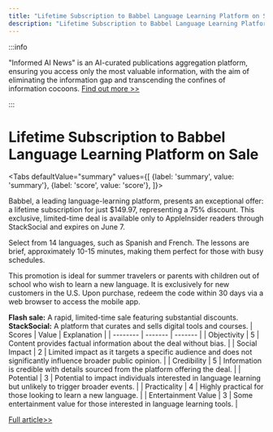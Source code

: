 ```yaml
---
title: "Lifetime Subscription to Babbel Language Learning Platform on Sale"
description: "Lifetime Subscription to Babbel Language Learning Platform on Sale"
---
```



:::info

"Informed AI News" is an AI-curated publications aggregation platform, ensuring you access only the most valuable information, with the aim of eliminating the information gap and transcending the confines of information cocoons.  [Find out more >>](/docs/guides)

:::

# Lifetime Subscription to Babbel Language Learning Platform on Sale


<Tabs
	defaultValue="summary"
	values={[
	{label: 'summary', value: 'summary'},
	{label: 'score', value: 'score'},
]}>
<TabItem value="summary">


Babbel, a leading language-learning platform, presents an exceptional offer: a lifetime subscription for just $149.97, representing a 75% discount. This exclusive, limited-time deal is available only to AppleInsider readers through StackSocial and expires on June 7.

Select from 14 languages, such as Spanish and French. The lessons are brief, approximately 10-15 minutes, making them perfect for those with busy schedules.

This promotion is ideal for summer travelers or parents with children out of school who wish to learn a new language. It is exclusively for new customers in the U.S. Upon purchase, redeem the code within 30 days via a web browser to access the mobile app.

**Flash sale:** A rapid, limited-time sale featuring substantial discounts.
**StackSocial:** A platform that curates and sells digital tools and courses.
</TabItem>
<TabItem value="score">
	| Scores     | Value   | Explanation |
	| -------- | ------- | ------- |
	| Objectivity  | 5    | Content provides factual information about the deal without bias.    |
	| Social Impact | 2     | Limited impact as it targets a specific audience and does not significantly influence broader public opinion.    |
	| Credibility    | 5    | Information is credible with details sourced from the platform offering the deal.    |
	| Potential    | 3    | Potential to impact individuals interested in language learning but unlikely to trigger broader events.    |
	| Practicality    | 4    | Highly practical for those looking to learn a new language.    |
	| Entertainment Value    | 3    | Some entertainment value for those interested in language learning tools.    |
</TabItem>
</Tabs>

[Full article>>](https://appleinsider.com/articles/24/06/04/flash-sale-learn-a-new-language-on-your-iphone-or-mac-with-a-lifetime-of-babbel-for-14997)
